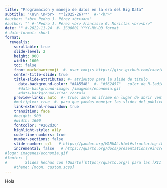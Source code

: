 ```yaml
---
title: "Programación y manejo de datos en la era del Big Data"
subtitle: "\n\n \n<br>  **(2025-26)**"  #-"<br>"
#author: "<br> Pedro J. Pérez <br><br>"
#author: "" #-"Pedro J. Pérez <br> Francisco G. Morillas <br><br>"
date: "" #-2022-11-24  #- ISO8601 YYYY-MM-DD format 
# date-format: short
format: 
  revealjs:
    scrollable: true
    slide-level: 2
    height: 900
    width: 1600
    toc: false
    from: markdown+emoji  #- usar emojis https://gist.github.com/rxaviers/7360908)
    center-title-slide: true
    title-slide-attributes: #- atributos para la slide de titulo
      data-background-color: "#AA5588"  #- "#562457"   color de R-ladies
      #data-background-image: /imagenes/economia.gif
      #data-background-size: contain      
    preview-links: auto  #- true: abre un iframe en lugar de abrir ventana
    #multiplex: true  #- para que puedas manejar las slides del publico
    link-external-newwindow: true
    transition: fade
    #height: 900
    #width: 1600
    fontcolor: "#262d36"
    highlight-style: a11y
    code-line-numbers: true
    number-sections: false
    slide-number: c/t   # https://pandoc.org/MANUAL.html#structuring-the-slide-show
    incremental: false   # https://quarto.org/docs/presentations/#incremental-lists
#logo: imagenes/economia.gif
#footer: |
#        Slides hechas con [Quarto](https://quarto.org/) para las [XII Jornadas de Usuarios de R](http://r-es.org/12jr/)
    #theme: [moon, custom.scss]
---
```


Hola